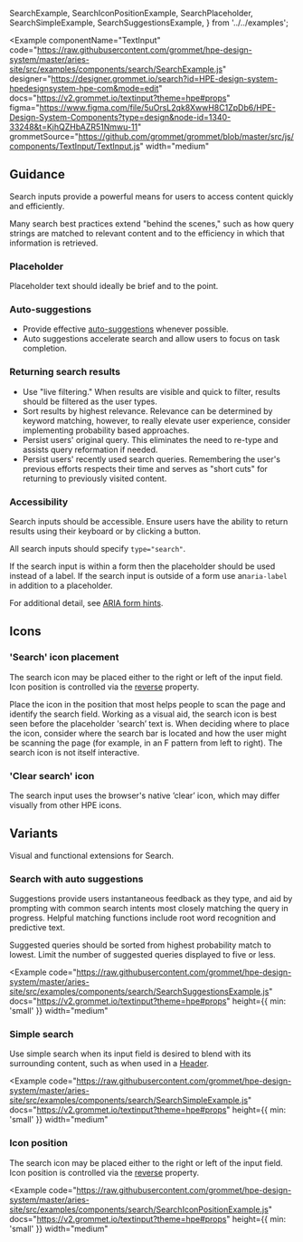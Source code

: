   SearchExample,
  SearchIconPositionExample,
  SearchPlaceholder,
  SearchSimpleExample,
  SearchSuggestionsExample,
} from '../../examples';

<Example
  componentName="TextInput"
  code="https://raw.githubusercontent.com/grommet/hpe-design-system/master/aries-site/src/examples/components/search/SearchExample.js"
  designer="https://designer.grommet.io/search?id=HPE-design-system-hpedesignsystem-hpe-com&mode=edit"
  docs="https://v2.grommet.io/textinput?theme=hpe#props"
  figma="https://www.figma.com/file/5uOrsL2qk8XwwH8C1ZpDb6/HPE-Design-System-Components?type=design&node-id=1340-33248&t=KjhQZHbAZR51Nmwu-11"
  grommetSource="https://github.com/grommet/grommet/blob/master/src/js/components/TextInput/TextInput.js"
  width="medium"
>
  <SearchExample />
</Example>

## Guidance

Search inputs provide a powerful means for users to access content quickly and efficiently.

Many search best practices extend "behind the scenes," such as how query strings are matched to relevant content and to the efficiency in which that information is retrieved.

### Placeholder

Placeholder text should ideally be brief and to the point.

<BestPracticeGroup>
  <Example
    height="small"
    bestPractice={{
      type: 'do',
      message: 'Make the placeholder text concise.',
    }}
  >
    <SearchPlaceholder />
  </Example>
  <Example
    height="small"
    bestPractice={{
      type: 'dont',
      message: `Avoid lengthly placeholder text and avoid truncation.`,
    }}
  >
    <SearchPlaceholder bestPractice={false} />
  </Example>
</BestPracticeGroup>

### Auto-suggestions

- Provide effective [auto-suggestions](#search-with-auto-suggestions) whenever possible.
- Auto suggestions accelerate search and allow users to focus on task completion.

### Returning search results

- Use "live filtering." When results are visible and quick to filter, results should be filtered as the user types.
- Sort results by highest relevance. Relevance can be determined by keyword matching, however, to really elevate user experience, consider implementing probability based approaches.
- Persist users' original query. This eliminates the need to re-type and assists query reformation if needed.
- Persist users' recently used search queries. Remembering the user's previous efforts respects their time and serves as "short cuts" for returning to previously visited content.

### Accessibility

Search inputs should be accessible. Ensure users have the ability to return results using their keyboard or by clicking a button.

All search inputs should specify `type="search"`.

If the search input is within a form then the placeholder should be used instead of a label. If the search input is outside of a form use an`aria-label` in addition to a placeholder.

For additional detail, see [ARIA form hints](https://developer.mozilla.org/en-US/docs/Web/Accessibility/ARIA/forms/Basic_form_hints).

## Icons

### 'Search' icon placement

The search icon may be placed either to the right or left of the input field. Icon position is controlled via the [reverse](https://v2.grommet.io/textinput?theme=hpe#reverse) property.

Place the icon in the position that most helps people to scan the page and identify the search field. Working as a visual aid, the search icon is best seen before the placeholder 'search’ text is. When deciding where to place the icon, consider where the search bar is located and how the user might be scanning the page (for example, in an F pattern from left to right). The search icon is not itself interactive.

### 'Clear search' icon

The search input uses the browser's native ’clear’ icon, which may differ visually from other HPE icons.

## Variants

Visual and functional extensions for Search.

### Search with auto suggestions

Suggestions provide users instantaneous feedback as they type, and aid by prompting with common search intents most closely matching the query in progress. Helpful matching functions include root word recognition and predictive text.

Suggested queries should be sorted from highest probability match to lowest. Limit the number of suggested queries displayed to five or less.

<Example
  code="https://raw.githubusercontent.com/grommet/hpe-design-system/master/aries-site/src/examples/components/search/SearchSuggestionsExample.js"
  docs="https://v2.grommet.io/textinput?theme=hpe#props"
  height={{ min: 'small' }}
  width="medium"
>
  <SearchSuggestionsExample />
</Example>

### Simple search

Use simple search when its input field is desired to blend with its surrounding content, such as when used in a [Header](/components/header).

<Example
  code="https://raw.githubusercontent.com/grommet/hpe-design-system/master/aries-site/src/examples/components/search/SearchSimpleExample.js"
  docs="https://v2.grommet.io/textinput?theme=hpe#props"
  height={{ min: 'small' }}
  width="medium"
>
  <SearchSimpleExample />
</Example>

### Icon position

The search icon may be placed either to the right or left of the input field. Icon position is controlled via the [reverse](https://v2.grommet.io/textinput?theme=hpe#reverse) property.

<Example
  code="https://raw.githubusercontent.com/grommet/hpe-design-system/master/aries-site/src/examples/components/search/SearchIconPositionExample.js"
  docs="https://v2.grommet.io/textinput?theme=hpe#props"
  height={{ min: 'small' }}
  width="medium"
>
  <SearchIconPositionExample />
</Example>
